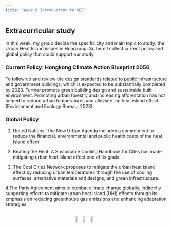 ```yaml
---
title: "Week_6 Introduction to GEE"
---
```


## Extracurricular study

In this week, my group decide the specific city and main topic to study: the Urban Heat Island issues in Hongkung. So here I collect current policy and global policy that could support our study.

### Current Policy: Hongkong Climate Action Blueprint 2050

To follow up and review the design standards related to public infrastructure and government buildings, which is expected to be substantially completed by 2023. Further promote green building design and sustainable built environment. Promoting urban forestry and increasing afforestation has not helped to reduce urban temperatures and alleviate the heat island effect (Environment and Ecology Bureau, 2023).

### Global Policy

1.  United Nations' The New Urban Agenda includes a commitment to reduce the financial, environmental and public health costs of the heat island effect.

2.  Beating the Heat: A Sustainable Cooling Handbook for Cites has made mitigating urban heat island effect one of its goals.

3.  The Cool Cities Network proposes to mitigate the urban heat island effect by reducing urban temperatures through the use of cooling surfaces, alternative materials and designs, and green infrastructure.

4.The Paris Agreement aims to combat climate change globally, indirectly supporting efforts to mitigate urban heat island (UHI) effects through its emphasis on reducing greenhouse gas emissions and enhancing adaptation strategies.

::: {style="display: flex; justify-content: space-around; align-items: center;"}
<img src="https://github.com/jianghan0v0/Learning-diary-han-jiang/raw/main/images/Picture%201.jpg" width="29%"/> <img src="https://github.com/jianghan0v0/Learning-diary-han-jiang/raw/main/images/Picture%202.jpg" width="30%"/> <img src="https://github.com/jianghan0v0/Learning-diary-han-jiang/raw/main/images/Picture%203.jpg" width="29%"/>
:::
